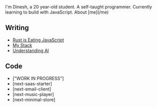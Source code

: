 
<NameTransition />
I'm Dinesh, a 20 year-old student.  
A self-taught programmer.  
Currently learning to build with JavaScript.  
About [me](/me)


## Writing

- [Rust is Eating JavaScript](/n/rust)
- [My Stack](/n/stack)
- [Understanding AI](/n/ai)

## Code
- ["WORK IN PROGRESS"]
- [next-saas-starter] 
- [next-email-client]
- [next-music-player]
- [next-minimal-store]
